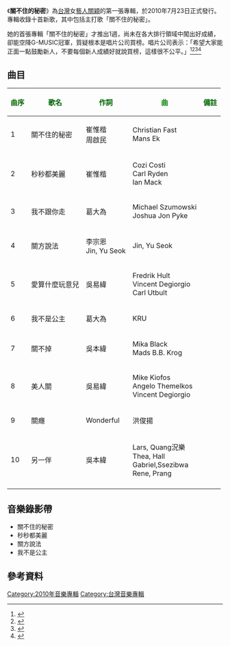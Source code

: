{{Album infobox| 
| Name = 關不住的秘密
| Type = [[專輯|專輯]]
| Artist = 關穎
| Cover = 
| Released = 2010年7月23日
| Recorded = 
| Genre = 國語流行
| Length = 47分40秒
| Label = [[金牌大風|金牌大風]]
| Number =
| Producer = 
| Reviews = 
| Last album = 
| This album	= 關不住的秘密
| Next album	= 
}}
《'''關不住的秘密'''》為[[台灣|台灣]]女[[藝人|藝人]][[關穎|關穎]]的第一張專輯，於2010年7月23日正式發行。專輯收錄十首新歌，其中包括主打歌「關不住的秘密」。


她的首張專輯「關不住的秘密」才推出1週，尚未在各大排行領域中闖出好成績，卻能空降G-MUSIC冠軍，質疑根本是唱片公司買榜。唱片公司表示：「希望大家能正面一點鼓勵新人，不要每個新人成績好就說買榜，這樣很不公平。」<ref>{{cite news | author = 陳慧玲 | title = 關穎銷售榜奪冠 被質疑買榜 | url =  | work = 自由電子報 | accessdate = 2010-08-03 }}</ref><ref>{{Cite web|url= |title= 【新聞】關穎銷售榜奪冠 被質疑買榜|accessdate= 2010-08-03|author=|work= [[痞客邦|痞客邦]]}}</ref><ref>{{Cite web|url= |title= 【榜單】光南唱片行排行榜 2010/08/02 ~ 2010/08/08|accessdate= 2010年8月11日|author= |work= G-Music討論區}}</ref><ref>{{cite news | author = 卓越新聞獎基金會 | title = 「買榜風雲」教案大綱 | url = http://www.lihpao.com/?action-viewnews-itemid-99865 | work = 台灣立報 | accessdate = 2010-09-16  }}{{dead link}}</ref>

==曲目==
{| class="wikitable"
|-
! <font color=darkgreen>曲序</font> !! <font color=darkgreen>歌名</font> !! <font color=darkgreen>作詞</font> !! <font color=green>曲</font> !! <font color=darkgreen>備註</font>
|-
|1||關不住的秘密||崔惟楷<br>周啟民||Christian Fast<br>Mans Ek||
|-
|2||秒秒都美麗||崔惟楷||Cozi Costi<br>Carl Ryden<br>Ian Mack||
|-
|3||我不跟你走||葛大為||Michael Szumowski<br>Joshua Jon Pyke||
|-
|4||關方說法||李宗恩<br>Jin, Yu Seok||Jin, Yu Seok||
|-
|5||愛算什麼玩意兒||吳易緯||Fredrik Hult<br>Vincent Degiorgio<br>Carl Utbult||
|-
|6||我不是公主||葛大為||KRU||
|-
|7||關不掉||吳本緯||Mika Black<br>Mads B.B. Krog||
|-
|8||美人關||吳易緯||Mike Kiofos<br>Angelo Themelkos<br>Vincent Degiorgio||
|-
|9||關癮||Wonderful||洪俊揚||
|-
|10||另一伴||吳本緯||Lars, Quang況樂<br>Thea, Hall<br>Gabriel,Ssezibwa<br>Rene, Prang||
|-
|}

==音樂錄影帶==
*關不住的秘密
*秒秒都美麗
*關方說法
*我不是公主


==參考資料==
{{reflist}}
[[Category:2010年音樂專輯|Category:2010年音樂專輯]]
[[Category:台灣音樂專輯|Category:台灣音樂專輯]]
